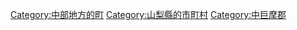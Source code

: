 {{Commonscat|Showa, Yamanashi}}
{{Catmore}}

{{DEFAULTSORT:Showa}}
[[Category:中部地方的町|Category:中部地方的町]]
[[Category:山梨縣的市町村|Category:山梨縣的市町村]]
[[Category:中巨摩郡|Category:中巨摩郡]]